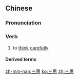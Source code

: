 ==Chinese==
{{zh-forms}}

===Pronunciation===
{{zh-pron
|m=sānsī,sànsī,2nb=literary,2nc=variant
|c=saam3 si1
|h=pfs=sâm-sṳ̂
|mn=tp,kh:sàm-su/qz:sàm-sir/xm:sam-su
|cat=v
}}

===Verb===
{{zh-verb}}

# {{lb|zh|literary}} to [[think]] [[carefully]] {{gloss|before taking action}}

====Derived terms====
{{zh-der|三思而後行|三思而行}}

[[zh-min-nan:三思]]
[[ko:三思]]
[[zh:三思]]